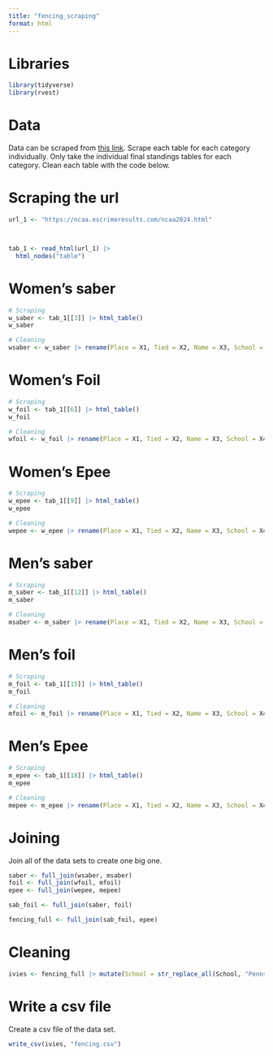 ```yaml
---
title: "fencing_scraping"
format: html
---
```

# Libraries

```r
library(tidyverse)
library(rvest)
```

# Data

Data can be scraped from [this link](https://ncaa.escrimeresults.com/ncaa2024.html){target="_blank"}. Scrape each table for each category individually. Only take the individual final standings tables for each category. Clean each table with the code below.

# Scraping the url

```r
url_1 <- "https://ncaa.escrimeresults.com/ncaa2024.html"



tab_1 <- read_html(url_1) |> 
  html_nodes("table") 
```

# Women's saber

```r
# Scraping
w_saber <- tab_1[[3]] |> html_table()
w_saber
```

```r
# Cleaning
wsaber <- w_saber |> rename(Place = X1, Tied = X2, Name = X3, School = X4, `V/B` = X5, Pct = X6, TS = X7, TR = X8, Ind = X9) |> filter(Place != "Place") |> mutate(Place = as.integer(Place)) |> mutate(Tied = if_else(Tied == "T", true = TRUE, false = FALSE)) |> separate(`V/B`, into = c("Victories", "Bouts"), sep = "/") |> mutate(Victories = as.integer(Victories), Bouts = as.integer(Bouts), Pct = as.double(Pct), TS = as.integer(TS), TR = as.integer(TR), Ind = as.integer(Ind)) |> mutate(Gender = "Women", Weapon = "Sabre")
```

# Women's Foil

```r
# Scraping
w_foil <- tab_1[[6]] |> html_table()
w_foil
```

```r
# Cleaning
wfoil <- w_foil |> rename(Place = X1, Tied = X2, Name = X3, School = X4, `V/B` = X5, Pct = X6, TS = X7, TR = X8, Ind = X9) |> filter(Place != "Place") |> mutate(Place = as.integer(Place)) |> mutate(Tied = if_else(Tied == "T", true = TRUE, false = FALSE)) |> separate(`V/B`, into = c("Victories", "Bouts"), sep = "/") |> mutate(Victories = as.integer(Victories), Bouts = as.integer(Bouts), Pct = as.double(Pct), TS = as.integer(TS), TR = as.integer(TR), Ind = as.integer(Ind)) |> mutate(Gender = "Women", Weapon = "Foil")
```

# Women's Epee

```r
# Scraping
w_epee <- tab_1[[9]] |> html_table()
w_epee
```

```r
# Cleaning
wepee <- w_epee |> rename(Place = X1, Tied = X2, Name = X3, School = X4, `V/B` = X5, Pct = X6, TS = X7, TR = X8, Ind = X9) |> filter(Place != "Place") |> mutate(Place = as.integer(Place)) |> mutate(Tied = if_else(Tied == "T", true = TRUE, false = FALSE)) |> separate(`V/B`, into = c("Victories", "Bouts"), sep = "/") |> mutate(Victories = as.integer(Victories), Bouts = as.integer(Bouts), Pct = as.double(Pct), TS = as.integer(TS), TR = as.integer(TR), Ind = as.integer(Ind)) |> mutate(Gender = "Women", Weapon = "Epee")
```

# Men's saber

```r
# Scraping
m_saber <- tab_1[[12]] |> html_table()
m_saber
```

```r
# Cleaning
msaber <- m_saber |> rename(Place = X1, Tied = X2, Name = X3, School = X4, `V/B` = X5, Pct = X6, TS = X7, TR = X8, Ind = X9) |> filter(Place != "Place") |> mutate(Place = as.integer(Place)) |> mutate(Tied = if_else(Tied == "T", true = TRUE, false = FALSE)) |> separate(`V/B`, into = c("Victories", "Bouts"), sep = "/") |> mutate(Victories = as.integer(Victories), Bouts = as.integer(Bouts), Pct = as.double(Pct), TS = as.integer(TS), TR = as.integer(TR), Ind = as.integer(Ind)) |> mutate(Gender = "Men", Weapon = "Sabre")
```

# Men's foil

```r
# Scraping
m_foil <- tab_1[[15]] |> html_table()
m_foil
```

```r
# Cleaning
mfoil <- m_foil |> rename(Place = X1, Tied = X2, Name = X3, School = X4, `V/B` = X5, Pct = X6, TS = X7, TR = X8, Ind = X9) |> filter(Place != "Place") |> mutate(Place = as.integer(Place)) |> mutate(Tied = if_else(Tied == "T", true = TRUE, false = FALSE)) |> separate(`V/B`, into = c("Victories", "Bouts"), sep = "/") |> mutate(Victories = as.integer(Victories), Bouts = as.integer(Bouts), Pct = as.double(Pct), TS = as.integer(TS), TR = as.integer(TR), Ind = as.integer(Ind)) |> mutate(Gender = "Men", Weapon = "Foil")
```

# Men's Epee

```r
# Scraping
m_epee <- tab_1[[18]] |> html_table()
m_epee
```

```r
# Cleaning
mepee <- m_epee |> rename(Place = X1, Tied = X2, Name = X3, School = X4, `V/B` = X5, Pct = X6, TS = X7, TR = X8, Ind = X9) |> filter(Place != "Place") |> mutate(Place = as.integer(Place)) |> mutate(Tied = if_else(Tied == "T", true = TRUE, false = FALSE)) |> separate(`V/B`, into = c("Victories", "Bouts"), sep = "/") |> mutate(Victories = as.integer(Victories), Bouts = as.integer(Bouts), Pct = as.double(Pct), TS = as.integer(TS), TR = as.integer(TR), Ind = as.integer(Ind)) |> mutate(Gender = "Men", Weapon = "Epee")
```

# Joining

Join all of the data sets to create one big one. 

```r
saber <- full_join(wsaber, msaber)
foil <- full_join(wfoil, mfoil)
epee <- full_join(wepee, mepee)
```

```r
sab_foil <- full_join(saber, foil)
```

```r
fencing_full <- full_join(sab_foil, epee)
```

# Cleaning

```r
ivies <- fencing_full |> mutate(School = str_replace_all(School, "Pennsylvania", "UPenn")) |> mutate(School = str_replace_all(School, "Columbia/Barnard", "Barnard"))  |> mutate(Ivy = case_when(School == "Brown" ~ "Ivy", School == "Barnard" ~ "Ivy", School == "Cornell" ~ "Ivy", School == "Columbia" ~ "Ivy", School == "Harvard" ~ "Ivy", School == "UPenn" ~ "Ivy", School == "Princeton" ~ "Ivy", School == "Yale" ~ "Ivy")) |> mutate(Ivy = if_else(is.na(Ivy), true = "Non-Ivy", false = "Ivy"))
```

# Write a csv file

Create a csv file of the data set. 

```r
write_csv(ivies, "fencing.csv")
```

